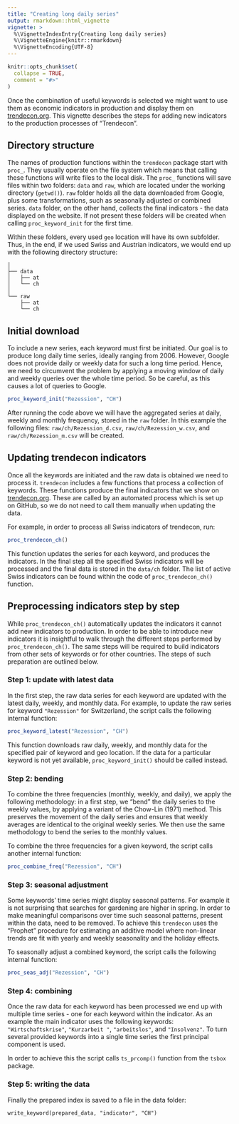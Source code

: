 ```yaml
---
title: "Creating long daily series"
output: rmarkdown::html_vignette
vignette: >
  %\VignetteIndexEntry{Creating long daily series}
  %\VignetteEngine{knitr::rmarkdown}
  %\VignetteEncoding{UTF-8}
---
```


```r
knitr::opts_chunk$set(
  collapse = TRUE,
  comment = "#>"
)
```

Once the combination of useful keywords is selected we might want to use them as economic indicators in production and display them on [trendecon.org](https://www.trendecon.org/). This vignette describes the steps for adding new indicators to the production processes of "Trendecon".

## Directory structure ##

The names of production functions within the `trendecon` package start with `proc_`.
They usually operate on the file system which means that calling these functions will write files to the local disk.
The `proc_` functions will save files within two folders: `data` and `raw`, which are located under the working directory (`getwd()`).
`raw` folder holds all the data downloaded from Google, plus some transformations, such as seasonally adjusted or combined series.
`data` folder, on the other hand, collects the final indicators - the data displayed on the website.
If not present these folders will be created when calling `proc_keyword_init` for the first time.

Within these folders, every used `geo` location will have its own subfolder.
Thus, in the end, if we used Swiss and Austrian indicators, we would end up with the following directory structure:

```
│
├── data
│   ├── at
│   └── ch
│
└── raw
    ├── at
    └── ch
```


## Initial download ##

To include a new series, each keyword must first be initiated.
Our goal is to produce long daily time series, ideally ranging from 2006.
However, Google does not provide daily or weekly data for such a long time period.
Hence, we need to circumvent the problem by applying a moving window of daily and weekly queries over the whole time period.
So be careful, as this causes a lot of queries to Google.

```r
proc_keyword_init("Rezession", "CH")
```

After running the code above we will have the aggregated series at daily, weekly and monthly frequency, stored in the `raw` folder.
In this example the following files: `raw/ch/Rezession_d.csv`, `raw/ch/Rezession_w.csv`, and `raw/ch/Rezession_m.csv` will be created.


## Updating trendecon indicators ##

Once all the keywords are initiated and the raw data is obtained we need to process it.
`trendecon` includes a few functions that process a collection of keywords.
These functions produce the final indicators that we show on [trendecon.org](https://www.trendecon.org/).
These are called by an automated process which is set up on GitHub, so we do not need to call them manually when updating the data.

For example, in order to process all Swiss indicators of trendecon, run:

```r
proc_trendecon_ch()
```

This function updates the series for each keyword, and produces the indicators.
In the final step all the specified Swiss indicators will be processed and the final data is stored in the `data/ch` folder.
The list of active Swiss indicators can be found within the code of `proc_trendecon_ch()` function.


## Preprocessing indicators step by step  ##

While `proc_trendecon_ch()` automatically updates the indicators it cannot add new indicators to production.
In order to be able to introduce new indicators it is insightful to walk through the different steps performed by `proc_trendecon_ch()`.
The same steps will be required to build indicators from other sets of keywords or for other countries.
The steps of such preparation are outlined below.

### Step 1: update with latest data ###

In the first step, the raw data series for each keyword are updated with the latest daily, weekly, and monthly data.
For example, to update the raw series for keyword `"Rezession"` for Switzerland, the script calls the following internal function:

```r
proc_keyword_latest("Rezession", "CH")
```

This function downloads raw daily, weekly, and monthly data for the specified pair of keyword and geo location.
If the data for a particular keyword is not yet available, `proc_keyword_init()` should be called instead.

### Step 2: bending ###

To combine the three frequencies (monthly, weekly, and daily), we apply the following methodology: in a first step, we "bend" the daily series to the weekly values, by applying a variant of the Chow-Lin (1971) method.
This preserves the movement of the daily series and ensures that weekly averages are identical to the original weekly series.
We then use the same methodology to bend the series to the monthly values.

To combine the three frequencies for a given keyword, the script calls another internal function:

```r
proc_combine_freq("Rezession", "CH")
```

### Step 3: seasonal adjustment ###

Some keywords' time series might display seasonal patterns.
For example it is not surprising that searches for gardening are higher in spring.
In order to make meaningful comparisons over time such seasonal patterns, present within the data, need to be removed.
To achieve this `trendecon` uses the "Prophet" procedure for estimating an additive model where non-linear trends are fit with yearly and weekly seasonality and the holiday effects.

To seasonally adjust a combined keyword, the script calls the following internal function:

```r
proc_seas_adj("Rezession", "CH")
```

### Step 4: combining ###

Once the raw data for each keyword has been processed we end up with multiple time series - one for each keyword within the indicator.
As an example the main indicator uses the following keywords: `"Wirtschaftskrise"`, `"Kurzarbeit "`, `"arbeitslos"`, and `"Insolvenz"`.
To turn several provided keywords into a single time series the first principal component is used.

In order to achieve this the script calls `ts_prcomp()` function from the `tsbox` package.

### Step 5: writing the data ###

Finally the prepared index is saved to a file in the data folder:

```
write_keyword(prepared_data, "indicator", "CH")
```
